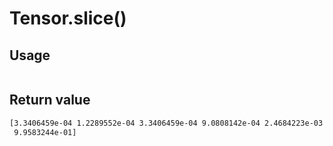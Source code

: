 # Tensor.slice()

## Usage
```python copy

```

## Return value
```bash
[3.3406459e-04 1.2289552e-04 3.3406459e-04 9.0808142e-04 2.4684223e-03
 9.9583244e-01]
```